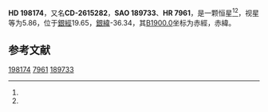 {{Starbox begin
| name = HD 198174
}}
{{Starbox observe
| epoch = [[J2000.0|J2000.0]]
| constell = {{星座名待查}}<ref name=SIMBAD>{{cite web
 | url=http://simbad.u-strasbg.fr/simbad/sim-id?Ident=HR+7961
 | title=Pulsating variable Star
 | publisher=Centre de Données astronomiques de Strasbourg
 | work=SIMBAD
 | accessdate=2012-07-13
 | archive-date=2016-03-18
 | archive-url=https://web.archive.org/web/20160318102743/http://simbad.u-strasbg.fr/simbad/sim-id?Ident=HR+7961
 | dead-url=no
 }}</ref><ref name=DATA>{{cite web
 | url=http://vizier.u-strasbg.fr/viz-bin/VizieR-5?-out.add=.&-source=5050&-corr=PK=HR&-out.max=9999&HR=7961
 | title=VizieR Detailed Page
 | accessdate=2012-07-13
 | archive-date=2016-03-04
 | archive-url=https://web.archive.org/web/20160304225103/http://vizier.u-strasbg.fr/viz-bin/VizieR-5?-out.add=.&-source=5050&-corr=PK=HR&-out.max=9999&HR=7961
 | dead-url=no
 }}</ref>
| 星官 = 
| ra = {{RA|20|49|17.6}}<ref name=SIMBAD /><ref name=DATA />
| dec = {{DEC|-25|46|53}}<ref name=SIMBAD /><ref name=DATA />
| appmag_v = 5.86<ref name=SIMBAD /><ref name=DATA />
}}
{{Starbox character
| class = B7IIIp<ref name=SIMBAD /><ref name=DATA />
| b-v = -0.07<ref name=SIMBAD /><ref name=DATA />
| u-b = -0.46<ref name=SIMBAD /><ref name=DATA />
| r-i = <ref name=SIMBAD /><ref name=DATA />
| variable = 
}}
{{Starbox astrometry
| radial_v = -0.46
| prop_mo_ra = -12
| parallax = 
| p_error = 
}}
{{Starbox catalog
| names =CD-2615282，[[SAO星表|SAO]] 189733，[[HD星表|HD]] 198174，[[HR星表|HR]] 7961}}
{{Starbox reference |Simbad=HR+7961}}
{{Starbox end}}

'''HD 198174'''，又名'''CD-2615282'''，'''SAO 189733'''、'''HR 7961'''，是一颗恒星<ref name=SIMBAD /><ref name=DATA />，视星等为5.86，位于[[銀道座標系|銀經]]19.65，[[銀道座標系|銀緯]]-36.34，其[[B1900.0|B1900.0]]坐标为赤經{{RA|20|43|21.4}}，赤緯{{DEC|-26|-36.34|1}}。

== 参考文献 ==
{{reflist}}

{{star-stub}}

[[Category:HD和HDE天體|198174]]
[[Category:HR天體|7961]]
[[Category:SAO天體|189733]]